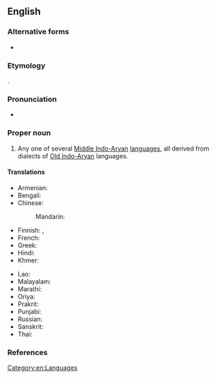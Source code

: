 ==English==
{{wikipedia}}

===Alternative forms===
* {{alt|en|Pracrit|Prākrit}}

===Etymology===
{{translit|en|hi|प्राकृत}}.

===Pronunciation===
* {{IPA|en|/ˈpɹɑːkɹɪt/}}

===Proper noun===
{{en-proper noun|Prakrits}}

# Any one of several [[Middle Indo-Aryan]] [[language]]s, all derived from dialects of [[Old Indo-Aryan]] languages. {{defdate|from 1766<ref>{{R:Etymonline}}</ref>}}

====Translations====
{{trans-top|any of Middle Indo-Aryan languages, derived from dialects of Old Indo-Aryan languages}}
* Armenian: {{t+|hy|պրակրիտ|sc=Armn}}
* Bengali: {{t|bn|প্রাকৃত}}
* Chinese:
*: Mandarin: {{t-needed|cmn}}
* Finnish: {{t|fi|prakrit}}, {{t|fi|[[prakrit]]-[[kieli]]}}
* French: {{t+|fr|prakrit}}
* Greek: {{t|el|πρακριτική γλώσσα|f}}
* Hindi: {{t+|hi|प्राकृत|f}}
* Khmer: {{t+|km|ប្រាក្រឹត|tr=praakrət|sc=Ethi}}
{{trans-mid}}
* Lao: {{t-needed|lo}}
* Malayalam: {{t+|ml|പ്രാകൃതം}}
* Marathi: {{t|mr|प्राकृत}}
* Oriya: {{t-needed|or}}
* Prakrit: {{t|inc-pra|𑀧𑀸𑀇𑀅}}
* Punjabi: {{t-needed|pa}}
* Russian: {{t+|ru|пракрит}}
* Sanskrit: {{t+|sa|प्राकृत}}
* Thai: {{t+|th|ปรากฤต}}
{{trans-bottom}}

===References===
<references />

[[Category:en:Languages]]